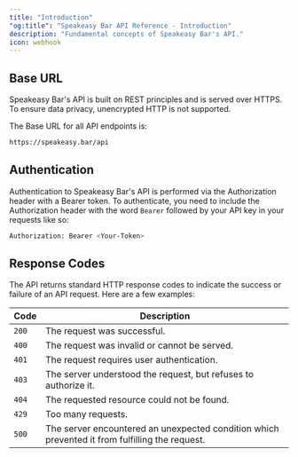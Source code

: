 ```yaml
---
title: "Introduction"
"og:title": "Speakeasy Bar API Reference - Introduction"
description: "Fundamental concepts of Speakeasy Bar's API."
icon: webhook
---
```


## Base URL

Speakeasy Bar's API is built on REST principles and is served over HTTPS. To ensure data privacy, unencrypted HTTP is not supported.

The Base URL for all API endpoints is:

```bash Terminal
https://speakeasy.bar/api
```

## Authentication

Authentication to Speakeasy Bar's API is performed via the Authorization header with a Bearer token. To authenticate, you need to include the Authorization header with the word `Bearer` followed by your API key in your requests like so:

```bash Terminal
Authorization: Bearer <Your-Token>
```

## Response Codes

The API returns standard HTTP response codes to indicate the success or failure of an API request. Here are a few examples:

| Code  | Description                                                                                    |
| ----- | ---------------------------------------------------------------------------------------------- |
| `200` | The request was successful.                                                                    |
| `400` | The request was invalid or cannot be served.                                                   |
| `401` | The request requires user authentication.                                                      |
| `403` | The server understood the request, but refuses to authorize it.                                |
| `404` | The requested resource could not be found.                                                     |
| `429` | Too many requests.                                                                             |
| `500` | The server encountered an unexpected condition which prevented it from fulfilling the request. |
